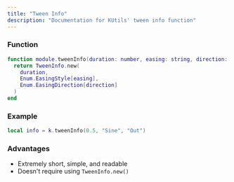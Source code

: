 ```yaml
---
title: "Tween Info"
description: "Documentation for KUtils' tween info function"
---
```


### Function

```lua
function module.tweenInfo(duration: number, easing: string, direction: string)
  return TweenInfo.new(
    duration,
    Enum.EasingStyle[easing],
    Enum.EasingDirection[direction]
  )
end
```

### Example

```lua
local info = k.tweenInfo(0.5, "Sine", "Out")
```

### Advantages

* Extremely short, simple, and readable
* Doesn't require using `TweenInfo.new()`